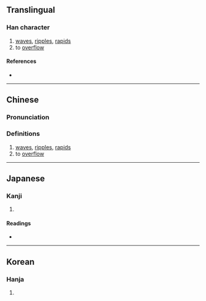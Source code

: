 {{also|漾}}
{{character info/new}}
==Translingual==

===Han character===
{{Han char|rn=85|rad=水|as=15|sn=18|four=38132|canj=ETOV|ids=⿰氵養}}

# [[wave]]s, [[ripple]]s, [[rapids]]
# to [[overflow]]

====References====
* {{Han ref|kx=0658.160|dkj=18573|dj=1068.150|hdz=31773.020|uh=7001|ud=28673|bh=EFEE|bd=61422}}

----

==Chinese==
{{zh-forms}}

===Pronunciation===
{{zh-pron
|m=yàng
|c=joeng6
|mc=y
|oc=y
|ma=
|cat=n,v
}}

===Definitions===
{{zh-hanzi}}

# [[wave]]s, [[ripple]]s, [[rapids]]
# to [[overflow]]

----

==Japanese==

===Kanji===
{{ja-kanji|grade=|rs=水15}}

# {{defn|lang=ja|sort=水15}}

====Readings====
* {{ja-readings|on=[[よう]] (yō)|kun=}}

----

==Korean==

===Hanja===
{{ko-hanja|hangeul=양|eumhun=|rv=yang|mr=yang|y=yang}}

# {{defn|lang=ko|sort=水15}}
